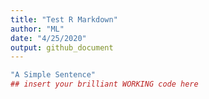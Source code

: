 ```yaml
---
title: "Test R Markdown"
author: "ML"
date: "4/25/2020"
output: github_document
---
```


```r
"A Simple Sentence"
## insert your brilliant WORKING code here
```
